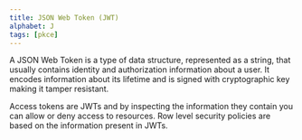 ```yaml
---
title: JSON Web Token (JWT)
alphabet: J
tags: [pkce]
---
```


A JSON Web Token is a type of data structure, represented as a string, that usually contains identity and authorization information about a user. It encodes information about its lifetime and is signed with cryptographic key making it tamper resistant.

Access tokens are JWTs and by inspecting the information they contain you can allow or deny access to resources. Row level security policies are based on the information present in JWTs.
